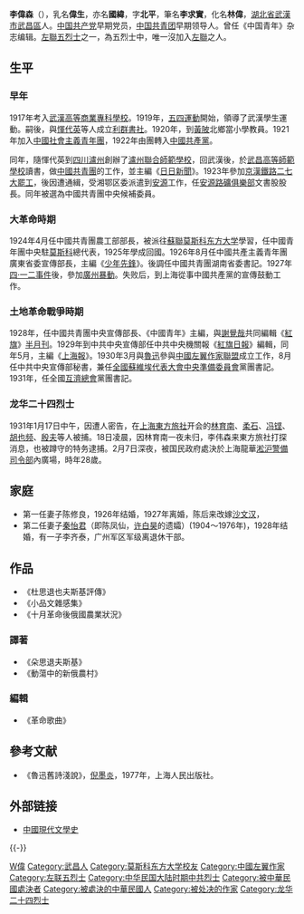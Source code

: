 {{Infobox Writer
|name         = 李偉森
|image        = Li Qiushi.jpg
|imagesize    = 
|caption      = 
|pseudonym    = 李求實
|birthname    = 李國緯
|birthdate    = 1903年
|birthplace   = {{QIN-CN}}[[湖北省|湖北省]][[武漢市|武漢市]][[武昌區|武昌區]]
|deathdate    = 1931年2月7日
|deathplace   = {{ROC}}[[上海市|上海市]][[龍華|龍華]][[淞沪警备司令部|淞沪警备司令部]]
|occupation   = [[作家|作家]]
|period       = 1924年－1931年
|genre        = 
|subject      = 
|movement     = [[五四运动|五四运动]]
|notableworks = 《[[杜思退也夫斯基評傳|杜思退也夫斯基評傳]]》
}}

'''李偉森'''（{{bd|1903年||1931年|2月7日|catIdx=L李}}），乳名'''偉生'''，亦名'''國緯'''，字'''北平'''，筆名'''李求實'''，化名'''林偉'''，[[湖北省|湖北省]][[武漢市|武漢市]][[武昌區|武昌區]]人。[[中国共产党|中国共产党]]早期党员，[[中国共青团|中国共青团]]早期领导人。曾任《中国青年》杂志编辑。[[左聯五烈士|左聯五烈士]]之一，為五烈士中，唯一沒加入[[左聯|左聯]]之人。

== 生平 ==
=== 早年 ===
1917年考入[[武漢高等商業專科學校|武漢高等商業專科學校]]。1919年，[[五四運動|五四運動]]開始，領導了武漢學生運動。嗣後，與[[惲代英|惲代英]]等人成立[[利群書社|利群書社]]。1920年，到[[黃陂|黃陂]]北鄉當小學教員。1921年加入[[中國社會主義青年團|中國社會主義青年團]]，1922年由團轉入[[中國共產黨|中國共產黨]]。

同年，隨惲代英到[[四川|四川]][[瀘州|瀘州]]創辦了[[瀘州聯合師範學校|瀘州聯合師範學校]]，回武漢後，於[[武昌高等師範學校|武昌高等師範學校]]讀書，做[[中國共青團|中國共青團]]的工作，並主編《[[日日新聞|日日新聞]]》。1923年參加[[京漢鐵路|京漢鐵路]][[二七大罷工|二七大罷工]]，後因遭通緝，受湘鄂区委派遣到[[安源|安源]]工作，任[[安源路礦俱樂部|安源路礦俱樂部]]文書股股長。同年被選為中國共青團中央候補委員。

=== 大革命時期 ===
1924年4月任中國共青團農工部部長，被派往[[蘇聯|蘇聯]][[莫斯科东方大学|莫斯科东方大学]]學習，任中國青年團中央駐[[莫斯科|莫斯科]]總代表，1925年學成回國。1926年8月任中國共產主義青年團廣東省委宣傳部長，主編《[[少年先鋒|少年先鋒]]》。後調任中國共青團湖南省委書記。1927年[[四·一二事件|四·一二事件]]後，參加[[廣州暴動|廣州暴動]]。失败后，到上海從事中國共產黨的宣傳鼓動工作。

=== 土地革命戰爭時期 ===
1928年，任中國共青團中央宣傳部長、《中國青年》主編，與[[謝覺哉|謝覺哉]]共同編輯《[[紅旗_(雜誌)|紅旗]]》[[半月刊|半月刊]]。1929年到中共中央宣傳部任中共中央機關報《[[紅旗日報|紅旗日報]]》編輯，同年5月，主編《[[上海報|上海報]]》。1930年3月與[[魯迅|魯迅]]參與[[中國左翼作家聯盟|中國左翼作家聯盟]]成立工作，8月任中共中央宣傳部秘書，兼任[[全國蘇維埃代表大會中央準備委員會|全國蘇維埃代表大會中央準備委員會]]黨團書記。1931年，任全國[[互濟總會|互濟總會]]黨團書記。

===龙华二十四烈士===
1931年1月17日中午，因遭人密告，在[[上海|上海]][[東方旅社|東方旅社]]开会的[[林育南|林育南]]、[[柔石|柔石]]、[[冯铿|冯铿]]、[[胡也频|胡也频]]、[[殷夫|殷夫]]等人被捕。18日凌晨，因林育南一夜未归，李伟森来東方旅社打探消息，也被蹲守的特务逮捕。2月7日深夜，被国民政府處決於上海龍華[[淞沪警備司令部|淞沪警備司令部]]內廣場，時年28歲。

== 家庭 ==
* 第一任妻子陈修良，1926年结婚，1927年离婚，陈后来改嫁[[沙文汉|沙文汉]]，
* 第二任妻子[[秦怡君|秦怡君]]（即陈凤仙，[[许白昊|许白昊]]的遗孀）(1904～1976年)，1928年结婚，有一子李齐泰，广州军区军级离退休干部。

== 作品 ==
*《杜思退也夫斯基評傳》
*《小品文雜感集》
*《十月革命後俄國農業狀況》

=== 譯著 ===
*《朵思退夫斯基》
*《動蕩中的新俄農村》

=== 編輯 ===
*《革命歌曲》

== 參考文献 ==
*《魯迅舊詩淺說》，[[倪墨炎|倪墨炎]]，1977年，上海人民出版社。

== 外部链接 ==
* [https://web.archive.org/web/20080517134750/http://www.angelibrary.com/real/zgxd/039.htm 中國現代文學史]

{{-}}
{{中国近现代文学}}
{{龙华二十四烈士}}
{{Authority control}}
{{DEFAULTSORT:Li李}}
[[Category:李姓|W偉]]
[[Category:武昌人|Category:武昌人]]
[[Category:莫斯科东方大学校友|Category:莫斯科东方大学校友]]
[[Category:中國左翼作家|Category:中國左翼作家]]
[[Category:左联五烈士|Category:左联五烈士]]
[[Category:中华民国大陆时期中共烈士|Category:中华民国大陆时期中共烈士]]
[[Category:被中華民國處決者|Category:被中華民國處決者]]
[[Category:被處決的中華民國人|Category:被處決的中華民國人]]
[[Category:被处决的作家|Category:被处决的作家]]
[[Category:龙华二十四烈士|Category:龙华二十四烈士]]